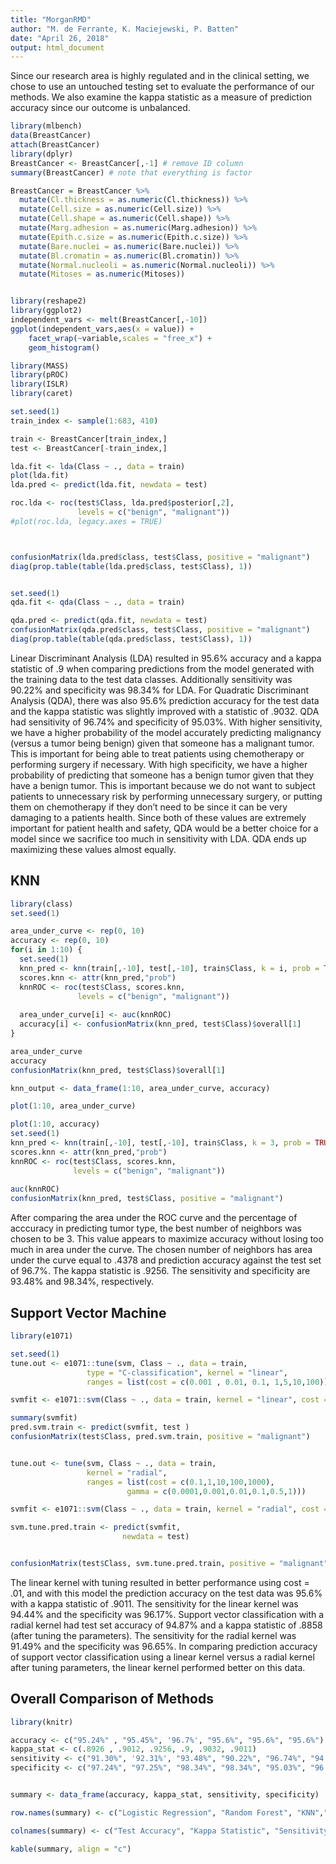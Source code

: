 ```yaml
---
title: "MorganRMD"
author: "M. de Ferrante, K. Maciejewski, P. Batten"
date: "April 26, 2018"
output: html_document
---
```


Since our research area is highly regulated and in the clinical setting, we chose to use an untouched testing set to evaluate the performance of our methods. We also examine the kappa statistic as a measure of prediction accuracy since our outcome is unbalanced. 


```r
library(mlbench)
data(BreastCancer)
attach(BreastCancer)
library(dplyr)
BreastCancer <- BreastCancer[,-1] # remove ID column
summary(BreastCancer) # note that everything is factor

BreastCancer = BreastCancer %>% 
  mutate(Cl.thickness = as.numeric(Cl.thickness)) %>% 
  mutate(Cell.size = as.numeric(Cell.size)) %>%  
  mutate(Cell.shape = as.numeric(Cell.shape)) %>%  
  mutate(Marg.adhesion = as.numeric(Marg.adhesion)) %>%  
  mutate(Epith.c.size = as.numeric(Epith.c.size)) %>%  
  mutate(Bare.nuclei = as.numeric(Bare.nuclei)) %>%  
  mutate(Bl.cromatin = as.numeric(Bl.cromatin)) %>%  
  mutate(Normal.nucleoli = as.numeric(Normal.nucleoli)) %>%  
  mutate(Mitoses = as.numeric(Mitoses))


library(reshape2)
library(ggplot2)
independent_vars <- melt(BreastCancer[,-10])
ggplot(independent_vars,aes(x = value)) + 
    facet_wrap(~variable,scales = "free_x") + 
    geom_histogram()

```



```r
library(MASS)
library(pROC)
library(ISLR)
library(caret)

set.seed(1)
train_index <- sample(1:683, 410)

train <- BreastCancer[train_index,]
test <- BreastCancer[-train_index,]

lda.fit <- lda(Class ~ ., data = train)
plot(lda.fit)
lda.pred <- predict(lda.fit, newdata = test)

roc.lda <- roc(test$Class, lda.pred$posterior[,2], 
               levels = c("benign", "malignant"))
#plot(roc.lda, legacy.axes = TRUE)



confusionMatrix(lda.pred$class, test$Class, positive = "malignant")
diag(prop.table(table(lda.pred$class, test$Class), 1))


set.seed(1)
qda.fit <- qda(Class ~ ., data = train)

qda.pred <- predict(qda.fit, newdata = test)
confusionMatrix(qda.pred$class, test$Class, positive = "malignant")
diag(prop.table(table(qda.pred$class, test$Class), 1))


```

Linear Discriminant Analysis (LDA) resulted in 95.6% accuracy and a kappa statistic of .9 when comparing predictions from the model generated with the training data to the test data classes. Additionally sensitivity was 90.22% and specificity was 98.34% for LDA. For Quadratic Discriminant Analysis (QDA), there was also 95.6% prediction accuracy for the test data and the kappa statistic was slightly improved with a statistic of .9032. QDA had sensitivity of 96.74% and specificity of 95.03%. With higher sensitivity, we have a higher probability of the model accurately predicting malignancy (versus a tumor being benign) given that someone has a malignant tumor. This is important for being able to treat patients using chemotherapy or performing surgery if necessary. With high specificity, we have a higher probability of predicting that someone has a benign tumor given that they have a benign tumor. This is important because we do not want to subject patients to unnecessary risk by performing unnecessary surgery, or putting them on chemotherapy if they don't need to be since it can be very damaging to a patients health. Since both of these values are extremely important for patient health and safety, QDA would be a better choice for a model since we sacrifice too much in sensitivity with LDA. QDA ends up maximizing these values almost equally.


## KNN

```r
library(class)
set.seed(1)

area_under_curve <- rep(0, 10)
accuracy <- rep(0, 10)
for(i in 1:10) {
  set.seed(1)
  knn_pred <- knn(train[,-10], test[,-10], train$Class, k = i, prob = TRUE)
  scores.knn <- attr(knn_pred,"prob")
  knnROC <- roc(test$Class, scores.knn, 
               levels = c("benign", "malignant"))
  
  area_under_curve[i] <- auc(knnROC)
  accuracy[i] <- confusionMatrix(knn_pred, test$Class)$overall[1]
}

area_under_curve
accuracy
confusionMatrix(knn_pred, test$Class)$overall[1]

knn_output <- data_frame(1:10, area_under_curve, accuracy)

plot(1:10, area_under_curve)

plot(1:10, accuracy)
set.seed(1)
knn_pred <- knn(train[,-10], test[,-10], train$Class, k = 3, prob = TRUE)
scores.knn <- attr(knn_pred,"prob")
knnROC <- roc(test$Class, scores.knn, 
              levels = c("benign", "malignant"))
  
auc(knnROC)
confusionMatrix(knn_pred, test$Class, positive = "malignant")
```

After comparing the area under the ROC curve and the percentage of acccuracy in predicting tumor type, the best number of neighbors was chosen to be 3. This value appears to maximize accuracy without losing too much in area under the curve. The chosen number of neighbors has area under the curve equal to .4378 and prediction accuracy against the test set of 96.7%. The kappa statistic is .9256. The sensitivity and specificity are 93.48% and 98.34%, respectively. 


## Support Vector Machine 

```r
library(e1071)

set.seed(1)
tune.out <- e1071::tune(svm, Class ~ ., data = train, 
                 type = "C-classification", kernel = "linear", 
                 ranges = list(cost = c(0.001 , 0.01, 0.1, 1,5,10,100)))

svmfit <- e1071::svm(Class ~ ., data = train, kernel = "linear", cost = 0.01)

summary(svmfit)
pred.svm.train <- predict(svmfit, test )
confusionMatrix(test$Class, pred.svm.train, positive = "malignant")


tune.out <- tune(svm, Class ~ ., data = train, 
                 kernel = "radial",
                 ranges = list(cost = c(0.1,1,10,100,1000),
                          gamma = c(0.0001,0.001,0.01,0.1,0.5,1)))

svmfit <- e1071::svm(Class ~ ., data = train, kernel = "radial", cost = 10, gamma = .1)

svm.tune.pred.train <- predict(svmfit, 
                         newdata = test)


confusionMatrix(test$Class, svm.tune.pred.train, positive = "malignant")

```

The linear kernel with tuning resulted in better performance using cost = .01, and with this model the prediction accuracy on the test data was 95.6% with a kappa statistic of .9011. The sensitivity for the linear kernel was 94.44% and the specificity was 96.17%. Support vector classification with a radial kernel had test set accuracy of 94.87% and a kappa statistic of .8858 (after tuning the parameters). The sensitivity for the radial kernel was 91.49% and the specificity was 96.65%. In comparing prediction accuracy of support vector classification using a linear kernel versus a radial kernel after tuning parameters, the linear kernel performed better on this data. 


## Overall Comparison of Methods

```r
library(knitr)

accuracy <- c("95.24%" , "95.45%", '96.7%', "95.6%", "95.6%", "95.6%")
kappa_stat <- c(.8926 , .9012, .9256, .9, .9032, .9011)
sensitivity <- c("91.30%", '92.31%', "93.48%", "90.22%", "96.74%", "94.4%")
specificity <- c("97.24%", "97.25%", "98.34%", "98.34%", "95.03%", "96.17%")


summary <- data_frame(accuracy, kappa_stat, sensitivity, specificity)

row.names(summary) <- c("Logistic Regression", "Random Forest", "KNN","LDA","QDA", "Support Vector Classification")

colnames(summary) <- c("Test Accuracy", "Kappa Statistic", "Sensitivity", "Specificity")

kable(summary, align = "c")
```
